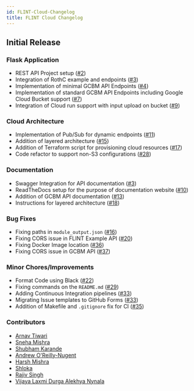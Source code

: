 ```yaml
---
id: FLINT-Cloud-Changelog
title: FLINT Cloud Changelog
---
```


## Initial Release

### Flask Application

- REST API Project setup ([#2](https://github.com/moja-global/FLINT.Cloud/pull/2))
- Integration of RothC example and endpoints ([#3](https://github.com/moja-global/FLINT.Cloud/pull/3))
- Implementation of minimal GCBM API Endpoints ([#4](https://github.com/moja-global/FLINT.Cloud/pull/4))
- Implementation of standard GCBM API Endpoints including Google Cloud Bucket support ([#7](https://github.com/moja-global/FLINT.Cloud/pull/7))
- Integration of Cloud run support with input upload on bucket ([#9](https://github.com/moja-global/FLINT.Cloud/pull/9))

### Cloud Architecture

- Implementation of Pub/Sub for dynamic endpoints ([#11](https://github.com/moja-global/FLINT.Cloud/pull/11))
- Addition of layered architecture ([#15](https://github.com/moja-global/FLINT.Cloud/pull/15))
- Addition of Terraform script for provisioning cloud resources ([#17](https://github.com/moja-global/FLINT.Cloud/pull/17))
- Code refactor to support non-S3 configurations ([#28](https://github.com/moja-global/FLINT.Cloud/pull/28))

### Documentation

- Swagger Integration for API documentation ([#3](https://github.com/moja-global/FLINT.Cloud/pull/3))
- ReadTheDocs setup for the purpose of documentation website ([#10](https://github.com/moja-global/FLINT.Cloud/pull/10))
- Addition of GCBM API documentation ([#13](https://github.com/moja-global/FLINT.Cloud/pull/13))
- Instructions for layered architecture ([#18](https://github.com/moja-global/FLINT.Cloud/pull/18))

### Bug Fixes

- Fixing paths in `module_output.json` ([#16](https://github.com/moja-global/FLINT.Cloud/pull/16))
- Fixing CORS issue in FLINT Example API ([#20](https://github.com/moja-global/FLINT.Cloud/pull/20))
- Fixing Docker Image location ([#36](https://github.com/moja-global/FLINT.Cloud/pull/36))
- Fixing CORS issue in GCBM API ([#37](https://github.com/moja-global/FLINT.Cloud/pull/37))

### Minor Chores/Improvements

- Format Code using Black ([#22](https://github.com/moja-global/FLINT.Cloud/pull/22))
- Fixing commands on the `README.md` ([#29](https://github.com/moja-global/FLINT.Cloud/pull/29))
- Adding Continuous Integration pipelines ([#33](https://github.com/moja-global/FLINT.Cloud/pull/33))
- Migrating Issue templates to GitHub Forms ([#33](https://github.com/moja-global/FLINT.Cloud/pull/33))
- Addition of Makefile and `.gitignore` fix for CI  ([#35](https://github.com/moja-global/FLINT.Cloud/pull/35))

### Contributors

- [Arnav Tiwari](https://github.com/arnav-t)
- [Sneha Mishra](https://github.com/Tlazypanda)
- [Shubham Karande](https://github.com/shubhamkarande13)
- [Andrew O'Reilly-Nugent](https://github.com/aornugent)
- [Harsh Mishra](https://github.com/HarshCasper)
- [Shloka](https://github.com/chicken-biryani)
- [Rajiv Singh](https://github.com/iamrajiv)
- [Vijaya Laxmi Durga Alekhya Nynala](https://github.com/nynaalekhya)